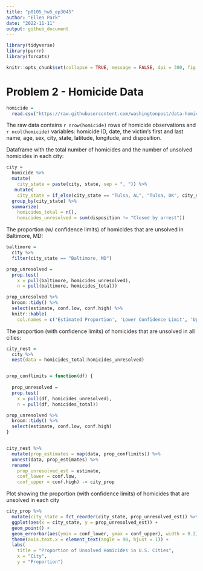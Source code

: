 ```yaml
---
title: "p8105_hw5_ep3045"
author: "Ellen Park"
date: "2022-11-11"
output: github_document
---
```


```r
library(tidyverse)
library(purrr) 
library(forcats)

knitr::opts_chunk$set(collapse = TRUE, message = FALSE, dpi = 300, fig.width = 7)

```

# Problem 2 - Homicide Data

```r
homicide = 
  read.csv("https://raw.githubusercontent.com/washingtonpost/data-homicides/master/homicide-data.csv") 
```

The raw data contains `r nrow(homicide)` rows of homicide observations and `r ncol(homicide)` variables: homicide ID, date, the victim's first and last name, age, sex, city, state, latitude, longitude, and disposition. 

Dataframe with the total number of homicides and the number of unsolved homicides in each city:

```r
city = 
  homicide %>%
  mutate(
    city_state = paste(city, state, sep = ", ")) %>%
   mutate(
    city_state = if_else(city_state == "Tulsa, AL", "Tulsa, OK", city_state))  %>%
  group_by(city_state) %>%
  summarize(
    homicides_total = n(),
    homicides_unresolved = sum(disposition != "Closed by arrest"))
```

The proportion (w/ confidence limits) of homicides that are unsolved in Baltimore, MD:

```r
baltimore = 
  city %>%
  filter(city_state == "Baltimore, MD") 

prop_unresolved =
  prop.test(
    x = pull(baltimore, homicides_unresolved), 
    n = pull(baltimore, homicides_total))

prop_unresolved %>%
  broom::tidy() %>%
  select(estimate, conf.low, conf.high) %>%
  knitr::kable(
    col.names = c('Estimated Proportion', 'Lower Confidence Limit', 'Upper Confidence Limit'))
```

The proportion (with confidence limits) of homicides that are unsolved in all cities:

```r
city_nest = 
  city %>% 
  nest(data = homicides_total:homicides_unresolved)


prop_conflimits = function(df) {
  
  prop_unresolved =
  prop.test(
    x = pull(df, homicides_unresolved), 
    n = pull(df, homicides_total))

prop_unresolved %>%
  broom::tidy() %>%
  select(estimate, conf.low, conf.high)
}


city_nest %>% 
  mutate(prop_estimates = map(data, prop_conflimits)) %>% 
  unnest(data, prop_estimates) %>% 
  rename(
    prop_unresolved_est = estimate,
    conf_lower = conf.low,
    conf_upper = conf.high) -> city_prop
```

Plot showing the proportion (with confidence limits) of homicides that are unsolved in each city

```r
city_prop %>%
  mutate(city_state = fct_reorder(city_state, prop_unresolved_est)) %>%
  ggplot(aes(x = city_state, y = prop_unresolved_est)) +
  geom_point() +
  geom_errorbar(aes(ymin = conf_lower, ymax = conf_upper), width = 0.2) + 
  theme(axis.text.x = element_text(angle = 90, hjust = 1)) +
  labs(
    title = "Proportion of Unsolved Homicides in U.S. Cities",
    x = "City",
    y = "Proportion")
```